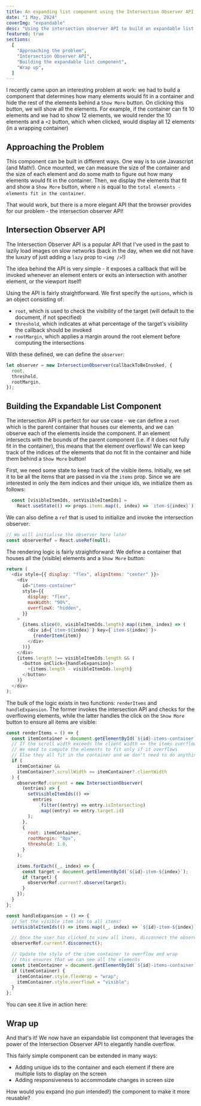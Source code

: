 ```yaml
---
title: An expanding list component using the Intersection Observer API
date: "1 May, 2024"
coverImg: "expandable"
desc: "Using the intersection observer API to build an expandable list component with React"
featured: true
sections:
  [
    "Approaching the problem",
    "Intersection Observer API",
    "Building the expandable list component",
    "Wrap up",
  ]
---
```


I recently came upon an interesting problem at work: we had to build a component that determines how many elements would fit in a container and hide the rest of the elements behind a `Show More` button. On clicking this button, we will show all the elements.
For example, if the container can fit 10 elements and we had to show 12 elements, we would render the 10 elements and a `+2` button, which when clicked, would display all 12 elements (in a wrapping container)

## Approaching the Problem

This component can be built in different ways. One way is to use Javascript (and Math!). Once mounted, we can measure the size of the container and the size of each element and do some math to figure out how many elements would fit in the container. Then, we display the elements that fit and show a `Show More` button, where `n` is equal to the `total elements - elements fit in the container`.

That would work, but there is a more elegant API that the browser provides for our problem - the intersection observer API!

## Intersection Observer API

The Intersection Observer API is a popular API that I've used in the past to lazily load images on slow networks (back in the day, when we did not have the luxury of just adding a `lazy` prop to `<img />`!)

The idea behind the API is very simple - it exposes a callback that will be invoked whenever an element enters or exits an intersection with another element, or the viewport itself!

Using the API is fairly straightforward. We first specify the `options`, which is an object consisting of:

- `root`, which is used to check the visibility of the target (will default to the document, if not specified)
- `threshold`, which indicates at what percentage of the target's visibility the callback should be invoked
- `rootMargin`, which applies a margin around the root element before computing the intersections

With these defined, we can define the `observer`:

```js
let observer = new IntersectionObserver(callbackToBeInvoked, {
  root,
  threshold,
  rootMargin,
});
```

## Building the Expandable List Component

The intersection API is perfect for our use case - we can define a `root` which is the parent container that houses our elements, and we can observe each of the elements inside the component. If an element intersects with the bounds of the parent component (i.e. if it does not fully fit in the container), this means that the element overflows! We can keep track of the indices of the elements that do not fit in the container and hide them behind a `Show More` button!

First, we need some state to keep track of the visible items. Initially, we set it to be all the items that are passed in via the `items` prop. Since we are interested in only the item indices and their unique ids, we initialize them as follows:

```js
  const [visibleItemIds, setVisibleItemIds] =
    React.useState(() => props.items.map((, index) => `item-${index}`))
```

We can also define a `ref` that is used to initialize and invoke the intersection observer:

```js
// We will initialise the observer here later
const observerRef = React.useRef(null);
```

The rendering logic is fairly straightforward: We define a container that houses all the (visible) elements and a `Show More` button:

```js
return (
  <div style={{ display: "flex", alignItems: "center" }}>
    <div
      id="items-container"
      style={{
        display: "flex",
        maxWidth: "90%",
        overflowX: "hidden",
      }}
    >
      {items.slice(0, visibleItemIds.length).map((item, index) => (
        <div id={`item-${index}`} key={`item-${index}`}>
          {renderItem(item)}
        </div>
      ))}
    </div>
    {items.length !== visibleItemIds.length && (
      <button onClick={handleExpansion}>
        +{items.length - visibleItemIds.length}
      </button>
    )}
  </div>
);
```

The bulk of the logic exists in two functions: `renderItems` and `handleExpansion`. The former invokes the intersection API and checks for the overflowing elements, while the latter handles the click on the `Show More` button to ensure all items are visible:

```js
const renderItems = () => {
  const itemContainer = document.getElementById(`${id}-items-container`);
  // If the scroll width exceeds the client width => the items overflow!
  // We need to compute the elements to fit only if it overflows
  // Else they all fit in the container and we don't need to do anything
  if (
    itemContainer &&
    itemContainer?.scrollWidth >= itemContainer?.clientWidth
  ) {
    observerRef.current = new IntersectionObserver(
      (entries) => {
        setVisibleItemIds(() =>
          entries
            .filter((entry) => entry.isIntersecting)
            .map((entry) => entry.target.id)
        );
      },
      {
        root: itemContainer,
        rootMargin: "0px",
        threshold: 1.0,
      }
    );

    items.forEach((_, index) => {
      const target = document.getElementById(`${id}-item-${index}`);
      if (target) {
        observerRef.current?.observe(target);
      }
    });
  }
};
```

```js
const handleExpansion = () => {
  // Set the visible item ids to all items!
  setVisibleItemIds(() => items.map((_, index) => `${id}-item-${index}`));

  // Once the user has clicked to view all items, disconnect the observer
  observerRef.current?.disconnect();

  // Update the style of the item container to overflow and wrap
  // this ensures that we can see all the elements
  const itemContainer = document.getElementById(`${id}-items-container`);
  if (itemContainer) {
    itemContainer.style.flexWrap = "wrap";
    itemContainer.style.overflowX = "visible";
  }
};
```

You can see it live in action here:

<div style={{ margin: "16px 0" }}>
  <ExpandableListSandpack />
</div>

## Wrap up

And that's it! We now have an expandable list component that leverages the power of the Intersection Observer API to elegantly handle overflow.

This fairly simple component can be extended in many ways:

- Adding unique ids to the container and each element if there are multiple lists to display on the screen
- Adding responsiveness to accommodate changes in screen size

How would you expand (no pun intended!) the component to make it more reusable?
